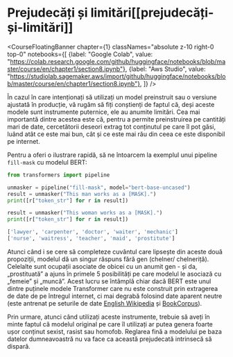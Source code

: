 # Prejudecăți și limitări[[prejudecăți-și-limitări]]

<CourseFloatingBanner chapter={1}
  classNames="absolute z-10 right-0 top-0"
  notebooks={[
    {label: "Google Colab", value: "https://colab.research.google.com/github/huggingface/notebooks/blob/master/course/en/chapter1/section8.ipynb"},
    {label: "Aws Studio", value: "https://studiolab.sagemaker.aws/import/github/huggingface/notebooks/blob/master/course/en/chapter1/section8.ipynb"},
]} />

În cazul în care intenționați să utilizați un model preinstruit sau o versiune ajustată în producție, vă rugăm să fiți conștienți de faptul că, deși aceste modele sunt instrumente puternice, ele au anumite limitări. Cea mai importantă dintre acestea este că, pentru a permite preinstruirea pe cantități mari de date, cercetătorii deseori extrag tot conținutul pe care îl pot găsi, luând atât ce este mai bun, cât și ce este mai rău din ceea ce este disponibil pe internet. 

Pentru a oferi o ilustrare rapidă, să ne întoarcem la exemplul unui pipeline `fill-mask` cu modelul BERT:
```python
from transformers import pipeline

unmasker = pipeline("fill-mask", model="bert-base-uncased")
result = unmasker("This man works as a [MASK].")
print([r["token_str"] for r in result])

result = unmasker("This woman works as a [MASK].")
print([r["token_str"] for r in result])
```

```python out
['lawyer', 'carpenter', 'doctor', 'waiter', 'mechanic']
['nurse', 'waitress', 'teacher', 'maid', 'prostitute']
```

Atunci când i se cere să completeze cuvântul care lipsește din aceste două propoziții, modelul dă un singur răspuns fără gen (chelner/ chelneriță). Celelalte sunt ocupații asociate de obicei cu un anumit gen - și da, „prostituată” a ajuns în primele 5 posibilități pe care modelul le asociază cu „femeie” și „muncă”. Acest lucru se întâmplă chiar dacă BERT este unul dintre puținele modele Transformer care nu este construit prin extragerea de date de pe întregul internet, ci mai degrabă folosind date aparent neutre (este antrenat pe seturile de date [English Wikipedia](https://huggingface.co/datasets/wikipedia) și [BookCorpus](https://huggingface.co/datasets/bookcorpus)). 

Prin urmare, atunci când utilizați aceste instrumente, trebuie să aveți în minte faptul că modelul original pe care îl utilizați ar putea genera foarte ușor conținut sexist, rasist sau homofob. Reglarea fină a modelului pe baza datelor dumneavoastră nu va face ca această prejudecată intrinsecă să dispară.